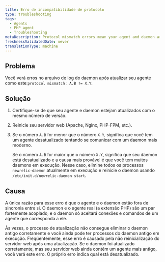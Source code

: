 ```yaml
---
title: Erro de incompatibilidade de protocolo
type: troubleshooting
tags:
  - Agents
  - PHP agent
  - Troubleshooting
metaDescription: Protocol mismatch errors mean your agent and daemon are out of sync. Follow these steps to fix it.
freshnessValidatedDate: never
translationType: machine
---
```


## Problema

Você verá erros no arquivo de log do daemon após atualizar seu agente como este:`protocol mismatch: A.B != X.Y`.

## Solução

1. Certifique-se de que seu agente e daemon estejam atualizados com o mesmo número de versão.

2. Reinicie seu servidor web (Apache, Nginx, PHP-FPM, etc.).

3. Se o número `A.B` for menor que o número `X.Y`, significa que você tem um agente desatualizado tentando se comunicar com um daemon mais moderno.

   Se o número `A.B` for maior que o número `X.Y`, significa que seu daemon está desatualizado e a causa mais provável é que você tem muitos daemons em execução. Nesse caso, elimine todos os processos `newrelic-daemon` atualmente em execução e reinicie o daemon usando `/etc/init.d/newrelic-daemon start`.

## Causa

A única razão para esse erro é que o agente e o daemon estão fora de sincronia entre si. O daemon e o agente real (a extensão PHP) são um par fortemente acoplado, e o daemon só aceitará conexões e comandos de um agente que corresponda a ele.

Às vezes, o processo de atualização não consegue eliminar o daemon antigo corretamente e você ainda pode ter processos do daemon antigo em execução. Freqüentemente, esse erro é causado pela não reinicialização do servidor web após uma atualização. Se o daemon foi atualizado corretamente, mas seu servidor web ainda contém um agente mais antigo, você verá este erro. O próprio erro indica qual está desatualizado.
